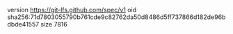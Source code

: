 version https://git-lfs.github.com/spec/v1
oid sha256:71d7803055790b761cde9c82762da50d8486d5ff737866d182de96bdbde41557
size 7816
